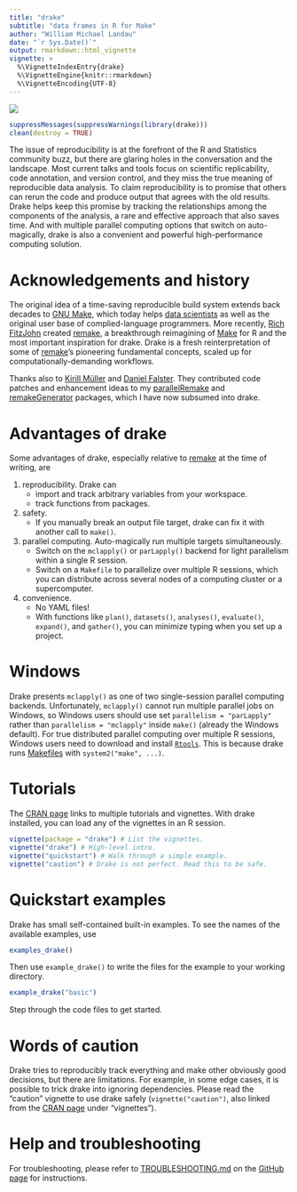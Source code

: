 ```yaml
---
title: "drake"
subtitle: "data frames in R for Make"
author: "William Michael Landau"
date: "`r Sys.Date()`"
output: rmarkdown::html_vignette
vignette: >
  %\VignetteIndexEntry{drake}
  %\VignetteEngine{knitr::rmarkdown}
  %\VignetteEncoding{UTF-8}
---
```


![](logo-small.png)


```r
suppressMessages(suppressWarnings(library(drake)))
clean(destroy = TRUE)
```

The issue of reproducibility is at the forefront of the R and Statistics community buzz, but there are glaring holes in the conversation and the landscape. Most current talks and tools focus on scientific replicability, code annotation, and version control, and they miss the true meaning of reproducible data analysis. To claim reproducibility is to promise that others can rerun the code and produce output that agrees with the old results. Drake helps keep this promise by tracking the relationships among the components of the analysis, a rare and effective approach that also saves time. And with multiple parallel computing options that switch on auto-magically, drake is also a convenient and powerful high-performance computing solution.

# Acknowledgements and history

The original idea of a time-saving reproducible build system extends back decades to [GNU Make](http://kbroman.org/minimal_make/), which today helps [data scientists](http://blog.kaggle.com/2012/10/15/make-for-data-scientists/) as well as the original user base of complied-language programmers. More recently, [Rich FitzJohn](http://richfitz.github.io/) created [remake](https://github.com/richfitz/remake), a breakthrough reimagining of [Make](http://kbroman.org/minimal_make/) for R and the most important inspiration for drake. Drake is a fresh reinterpretation of some of  [remake](https://github.com/richfitz/remake)'s pioneering fundamental concepts, scaled up for computationally-demanding workflows. 

Thanks also to [Kirill M&uuml;ller](http://krlmlr.github.io/) and [Daniel Falster](http://danielfalster.com/). They contributed code patches and enhancement ideas to my [parallelRemake](https://github.com/wlandau/parallelRemake) and [remakeGenerator](https://github.com/wlandau/remakeGenerator) packages, which I have now subsumed into drake.

# Advantages of drake

Some advantages of drake, especially relative to [remake](https://github.com/richfitz/remake) at the time of writing, are

1. reproducibility. Drake can
    - import and track arbitrary variables from your workspace.
    - track functions from packages.
2. safety.
    - If you manually break an output file target, drake can fix it with another call to `make()`.
3. parallel computing. Auto-magically run multiple targets simultaneously.
    - Switch on the `mclapply()` or `parLapply()` backend for light parallelism within a single R session.
    - Switch on a `Makefile` to parallelize over multiple R sessions, which you can distribute across several nodes of a computing cluster or a supercomputer.
4. convenience.
    - No YAML files!
    - With functions like `plan()`, `datasets()`, `analyses()`, `evaluate()`, `expand()`, and `gather()`, you can minimize typing when you set up a project.

# Windows

Drake presents `mclapply()` as one of two single-session parallel computing backends. Unfortunately, `mclapply()` cannot run multiple parallel jobs on Windows, so Windows users should use set `parallelism = "parLapply"` rather than `parallelism = "mclapply"` inside `make()` (already the Windows default). For true distributed parallel computing over multiple R sessions, Windows users need to download and install [`Rtools`](https://cran.r-project.org/bin/windows/Rtools/). This is because drake runs [Makefiles](http://kbroman.org/minimal_make/) with `system2("make", ...)`.

# Tutorials

The [CRAN page](https://CRAN.R-project.org/package=drake) links to multiple tutorials and vignettes. With drake installed, you can load any of the vignettes 
in an R session.

```r
vignette(package = "drake") # List the vignettes.
vignette("drake") # High-level intro.
vignette("quickstart") # Walk through a simple example.
vignette("caution") # Drake is not perfect. Read this to be safe.
```

# Quickstart examples

Drake has small self-contained built-in examples. To see the names of the available examples, use

```r
examples_drake()
```

Then use `example_drake()` to write the files for the example to your working directory.

```r
example_drake("basic")
```

Step through the code files to get started.

# Words of caution

Drake tries to reproducibly track everything and make other obviously good decisions, but there are limitations. For example, in some edge cases, it is possible to trick drake into ignoring dependencies. Please read the "caution" vignette to use drake safely (`vignette("caution")`, also linked from the [CRAN page](https://CRAN.R-project.org/package=drake) under "vignettes").

# Help and troubleshooting

For troubleshooting, please refer to [TROUBLESHOOTING.md](https://github.com/wlandau-lilly/drake/blob/master/TROUBLESHOOTING.md) on the [GitHub page](https://github.com/wlandau-lilly/drake) for instructions.
